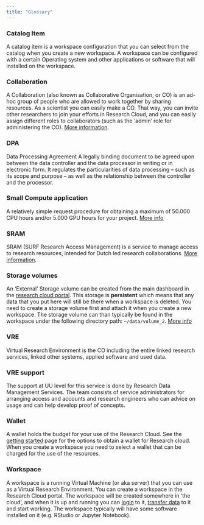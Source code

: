 ```yaml
---
title: "Glossary"
---
```


### Catalog Item
A catalog item is a workspace configuration that you can select from the catalog when you create a new workspace. A workspace can be configured with a certain Operating system and other applications or software that will installed on the workspace.

### Collaboration
A Collaboration (also known as Collaborative Organisation, or CO) is an ad-hoc group of people who are allowed to work together by sharing resources. As a scientist you can easily make a CO. That way, you can invite other researchers to join your efforts in Research Cloud, and you can easily assign different roles to collaborators (such as the 'admin' role for administering the CO). [More information](https://servicedesk.surf.nl/wiki/pages/viewpage.action?pageId=17825822).

### DPA
Data Processing Agreement
A legally binding document to be agreed upon between the data controller and the data processor in writing or in electronic form. It regulates the particularities of data processing – such as its scope and purpose – as well as the relationship between the controller and the processor.

### Small Compute application
A relatively simple request procedure for obtaining a maximum of 50.000 CPU hours and/or 5.000 GPU hours for your project.
[More info](funding.qmd)

### SRAM
SRAM (SURF Research Access Management) is a service to manage access to research resources, intended for Dutch led research collaborations. [More information](https://servicedesk.surf.nl/wiki/display/IAM/SURF+Research+Access+Management).

### Storage volumes
An 'External' Storage volume can be created from the main dashboard in the [research cloud portal](https://portal.live.surfresearchcloud.nl/). This storage is **persistent** which means that any data that you put here will still be there when a workspace is deleted. You need to create a storage volume first and attach it when you create a new workspace. The storage volume can than typically be found in the workspace under the following directory path: `~/data/volume_2`.
[More info](https://servicedesk.surf.nl/wiki/display/WIKI/External+storage+volumes)

### VRE 
Virtual Research Environment is the CO including the entire linked research services, linked other systems, applied software and used data. 

### VRE support
The support at UU level for this service is done by Research Data Management Services. The team consists of service administrators for arranging access and accounts and research engineers who can advice on usage and can help develop proof of concepts. 

### Wallet
A wallet holds the budget for your use of the Research Cloud. See the [getting started](onboarding.qmd) page for the options to obtain a wallet for Research cloud. When you create a workspace you need to select a wallet that can be charged for the use of the resources.

### Workspace
A workspace is a running Virtual Machine (or aka server) that you can use as a Virtual Research Environment. You can create a workspace in the Research Cloud portal. The workspace will be created somewhere in 'the cloud', and when it is up and running you can [login](first-steps.qmd#getting-access-to-your-workspace) to it, [transfer data](first-steps.qmd#transferring-data) to it and start working. The workspace typically will have some software installed on it (e.g. RStudio or Jupyter Notebook).





